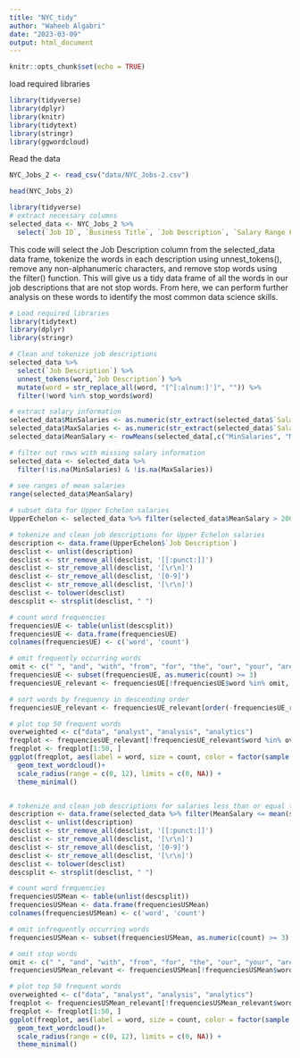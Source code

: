 ```yaml
---
title: "NYC_tidy"
author: "Waheeb Algabri"
date: "2023-03-09"
output: html_document
---
```


```r
knitr::opts_chunk$set(echo = TRUE)
```

load required libraries 

```r
library(tidyverse)
library(dplyr)
library(knitr)
library(tidytext)
library(stringr)
library(ggwordcloud)
```

 
Read the data

```r
NYC_Jobs_2 <- read_csv("data/NYC_Jobs-2.csv")
```


```r
head(NYC_Jobs_2)
```

```r
library(tidyverse)
# extract necessary columns
selected_data <- NYC_Jobs_2 %>%
  select(`Job ID`, `Business Title`, `Job Description`, `Salary Range From`, `Salary Range To`, `Work Location`)

```


This code will select the Job Description column from the selected_data data frame, tokenize the words in each description using unnest_tokens(), remove any non-alphanumeric characters, and remove stop words using the filter() function. This will give us a tidy data frame of all the words in our job descriptions that are not stop words. From here, we can perform further analysis on these words to identify the most common data science skills.


```r
# Load required libraries
library(tidytext)
library(dplyr)
library(stringr)

# Clean and tokenize job descriptions
selected_data %>%
  select(`Job Description`) %>%
  unnest_tokens(word,`Job Description`) %>%
  mutate(word = str_replace_all(word, "[^[:alnum:]']", "")) %>%
  filter(!word %in% stop_words$word)

```

```r
# extract salary information
selected_data$MinSalaries <- as.numeric(str_extract(selected_data$`Salary Range From`, "\\d+"))
selected_data$MaxSalaries <- as.numeric(str_extract(selected_data$`Salary Range To`, "\\d+"))
selected_data$MeanSalary <- rowMeans(selected_data[,c("MinSalaries", "MaxSalaries")], na.rm = TRUE)

# filter out rows with missing salary information
selected_data <- selected_data %>%
  filter(!is.na(MinSalaries) & !is.na(MaxSalaries))
  
# see ranges of mean salaries
range(selected_data$MeanSalary)

```


```r
# subset data for Upper Echelon salaries
UpperEchelon <- selected_data %>% filter(selected_data$MeanSalary > 200)

```


```r
# tokenize and clean job descriptions for Upper Echelon salaries
description <- data.frame(UpperEchelon$`Job Description`)
desclist <- unlist(description)
desclist <- str_remove_all(desclist, '[[:punct:]]')
desclist <- str_remove_all(desclist, '[\r\n]')
desclist <- str_remove_all(desclist, '[0-9]')
desclist <- str_remove_all(desclist, '[\r\n]')
desclist <- tolower(desclist)
descsplit <- strsplit(desclist, " ")
```



```r
# count word frequencies
frequenciesUE <- table(unlist(descsplit))
frequenciesUE <- data.frame(frequenciesUE)
colnames(frequenciesUE) <- c('word', 'count')

```


```r
# omit frequently occurring words
omit <- c(" ", "and", "with", "from", "for", "the", "our", "your", "are", "will", "with", "that", "other", "all", "have", "to", "of", "", "this", "you", "a", "in", "is", "or", "as", "on", "be", "we", "by", "at", "an", "their", "us", "it", "can", "who", "such", "through", "into", "including", "one", "two", "three", "four", "five", "six", "not")
frequenciesUE <- subset(frequenciesUE, as.numeric(count) >= 3)
frequenciesUE_relevant <- frequenciesUE[!frequenciesUE$word %in% omit, ]
```


```r
# sort words by frequency in descending order
frequenciesUE_relevant <- frequenciesUE_relevant[order(-frequenciesUE_relevant$count), ]

```


```r
# plot top 50 frequent words
overweighted <- c("data", "analyst", "analysis", "analytics")
freqplot <- frequenciesUE_relevant[!frequenciesUE_relevant$word %in% overweighted, ]
freqplot <- freqplot[1:50, ]
ggplot(freqplot, aes(label = word, size = count, color = factor(sample.int(8, nrow(freqplot), replace = TRUE))))+
  geom_text_wordcloud()+
  scale_radius(range = c(0, 12), limits = c(0, NA)) +
  theme_minimal()



```


```r
# tokenize and clean job descriptions for salaries less than or equal to US mean
description <- data.frame(selected_data %>% filter(MeanSalary <= mean(selected_data$MeanSalary)) %>% select(`Job Description`))
desclist <- unlist(description)
desclist <- str_remove_all(desclist, '[[:punct:]]')
desclist <- str_remove_all(desclist, '[\r\n]')
desclist <- str_remove_all(desclist, '[0-9]')
desclist <- str_remove_all(desclist, '[\r\n]')
desclist <- tolower(desclist)
descsplit <- strsplit(desclist, " ")

# count word frequencies
frequenciesUSMean <- table(unlist(descsplit))
frequenciesUSMean <- data.frame(frequenciesUSMean)
colnames(frequenciesUSMean) <- c('word', 'count')

# omit infrequently occurring words
frequenciesUSMean <- subset(frequenciesUSMean, as.numeric(count) >= 3)

# omit stop words
omit <- c(" ", "and", "with", "from", "for", "the", "our", "your", "are", "will", "with", "that", "other", "all", "have", "to", "of", "", "this", "you", "a", "in", "is", "or", "as", "on", "be", "we", "by", "at", "an", "their", "us", "it", "can", "who", "such", "through", "into", "including", "one", "two", "three", "four", "five", "six", "not")
frequenciesUSMean_relevant <- frequenciesUSMean[!frequenciesUSMean$word %in% omit, ]

```


```r
# plot top 50 frequent words
overweighted <- c("data", "analyst", "analysis", "analytics")
freqplot <- frequenciesUSMean_relevant[!frequenciesUSMean_relevant$word %in% overweighted, ]
freqplot <- freqplot[1:50, ]
ggplot(freqplot, aes(label = word, size = count, color = factor(sample.int(8, nrow(freqplot), replace = TRUE))))+
  geom_text_wordcloud()+
  scale_radius(range = c(0, 12), limits = c(0, NA)) +
  theme_minimal()

```
